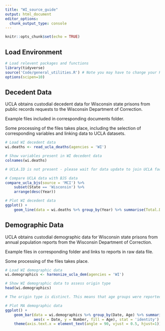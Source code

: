 ```yaml
---
title: "WI_source_guide"
output: html_document
editor_options: 
  chunk_output_type: console
---
```


```r
knitr::opts_chunk$set(echo = TRUE)
```

## Load Environment

```r
# Load relevent packages and functions
library(tidyverse)
source('Code/general_utilities.R') # Note you may have to change your Rmarkdown option for evaluate chunks to project instead of document
options(scipen=10)
```

## Decedent Data

UCLA obtains custodial decedent data for Wisconsin state prisons from public records requests to the Wisconsin Department of Correction.

Example files included in corresponding documents folder.

Some processing of the files takes place, including the selection of corresponding variables and linking data to UCLA datasets. 

```r
# Load WI decedent data
wi.deaths <- read_ucla_deaths(agencies = 'WI')

# Show variables present in WI decedent data
colnames(wi.deaths)

# UCLA.ID is not present - please wait for data update to join UCLA facility data

# Compare UCLA data with BJS data
compare_ucla_bjs(source = 'MCI') %>%
    subset(State == 'Wisconsin') %>%
    arrange(desc(Year))

# Plot WI decedent data 
ggplot() +
    geom_line(data = wi.deaths %>% group_by(Year) %>% summarise(Total.Deaths = n()),aes(x = Year, y = Total.Deaths))

```


## Demographic Data

UCLA obtains custodial demographic data for Wisconsin state prisons from annual population reports from the Wisconsin Department of Correction.

Example files in corresponding folder and links to reports in raw data file.

Some processing of the files takes place. 

```r
# Load WI demographic data
wi.demographics <- harmonize_ucla_dem(agencies = 'WI')

# Show WI demographic data to assess origin type
head(wi.demographics)

# The origin type is distinct. This means that age groups were reported seperately from sex groups for demographic data. In order to construct age and sex groups for a date from this distinct data, we applied reported sex ratios to each age group. This assumption is likely incorrect.

# Plot MA demographic data 
ggplot() +
    geom_bar(data = wi.demographics %>% group_by(Date, Age) %>% summarise(Number = sum(Number, na.rm = TRUE)),
             aes(x = Date, y = Number, fill = Age), stat = 'identity') +
    theme(axis.text.x = element_text(angle = 90, vjust = 0.5, hjust=1)) # To see dates on x axis



```
